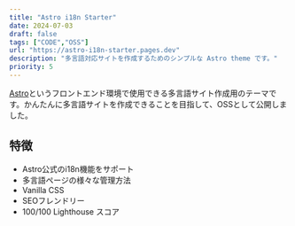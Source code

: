 ```yaml
---
title: "Astro i18n Starter"
date: 2024-07-03
draft: false
tags: ["CODE","OSS"]
url: "https://astro-i18n-starter.pages.dev" 
description: "多言語対応サイトを作成するためのシンプルな Astro theme です。"
priority: 5
---
```


[Astro](https://astro.build)というフロントエンド環境で使用できる多言語サイト作成用のテーマです。かんたんに多言語サイトを作成できることを目指して、OSSとして公開しました。

## 特徴
- Astro公式のi18n機能をサポート
- 多言語ページの様々な管理方法
- Vanilla CSS
- SEOフレンドリー
- 100/100 Lighthouse スコア
